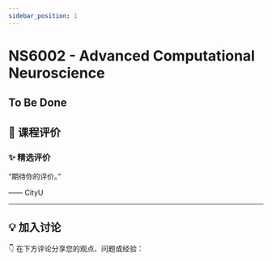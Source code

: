 ```yaml
---
sidebar_position: 1
---
```



# NS6002 - Advanced Computational Neuroscience

## To Be Done

## **💬 课程评价**

### ✨ **精选评价**
<div className={commentStyles.commentBox}>
    <p className={commentStyles.commentText}>
        “期待你的评价。”
    </p>
    <p className={commentStyles.commentAuthor}>—— CityU</p>
</div>

---

## **💡 加入讨论**

👇 在下方评论分享您的观点、问题或经验：
<Utterances />
